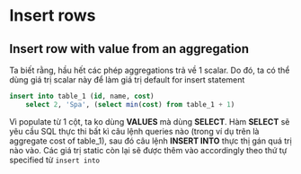 # Insert rows

## Insert row with value from an aggregation

Ta biết rằng, hầu hết các phép aggregations trả về 1 scalar. Do đó, ta có thể dùng giá trị scalar này để làm giá trị default for insert statement

```sql
insert into table_1 (id, name, cost)  
	select 2, 'Spa', (select min(cost) from table_1 + 1)
```

Vì populate từ 1 cột, ta ko dùng **VALUES** mà dùng **SELECT**. Hàm **SELECT** sẽ yêu cầu SQL thực thi bất kì câu lệnh queries nào (trong ví dụ trên là aggregate cost of table_1), sau đó câu lệnh **INSERT INTO** thực thị gán quá trị nào vào. 
Các giá trị static còn lại sẽ được thêm vào accordingly theo thứ tự specified từ `insert into` 